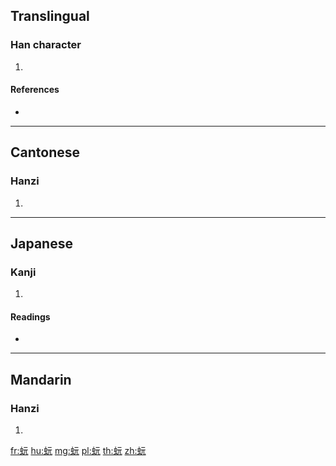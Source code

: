 {{character info/new}}
==Translingual==

===Han character===
{{Han char|rn=142|rad=虫|as=04|sn=10|four=51111|canj=LIMMU}}

# {{defn|Han|sort=虫04}}

====References====
* {{Han ref|kx=1077.400|dkj=32871|dj=1546.320|hdz=42837.030|uh=8696|ud=34454|bh=D3BB|bd=54203}}

----

==Cantonese==

===Hanzi===
{{yue-hanzi|jyut=jyun4|y=yun4}}

# {{defn|lang=yue|sort=虫04}}

----

==Japanese==

===Kanji===
{{ja-kanji|grade=|rs=虫04}}

# {{defn|lang=ja|sort=虫04}}

====Readings====
* {{ja-readings|on=[[げん]] (gen), [[がん]] (gan)|kun=[[いもり]] (imori)|nanori=}}

----

==Mandarin==

===Hanzi===
{{cmn-hanzi|pin=[[háo]] ([[hao2]]), [[yuán]] ([[yuan2]])|wg=hao<sup>2</sup>, yüan<sup>2</sup>}}

# {{defn|lang=cmn|sort=虫04}}

[[fr:蚖]]
[[hu:蚖]]
[[mg:蚖]]
[[pl:蚖]]
[[th:蚖]]
[[zh:蚖]]